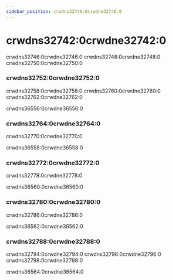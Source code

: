 ```yaml
---
sidebar_position: crwdns32740:0crwdne32740:0
---
```


# crwdns32742:0crwdne32742:0

crwdns32746:0crwdne32746:0 crwdns32748:0crwdne32748:0 crwdns32750:0crwdne32750:0

### crwdns32752:0crwdne32752:0

crwdns32758:0crwdne32758:0 crwdns32760:0crwdne32760:0 crwdns32762:0crwdne32762:0

crwdns36556:0crwdne36556:0

### crwdns32764:0crwdne32764:0

crwdns32770:0crwdne32770:0

crwdns36558:0crwdne36558:0

### crwdns32772:0crwdne32772:0

crwdns32778:0crwdne32778:0

crwdns36560:0crwdne36560:0

### crwdns32780:0crwdne32780:0

crwdns32786:0crwdne32786:0

crwdns36562:0crwdne36562:0

### crwdns32788:0crwdne32788:0

crwdns32794:0crwdne32794:0 crwdns32796:0crwdne32796:0 crwdns32798:0crwdne32798:0

crwdns36564:0crwdne36564:0

